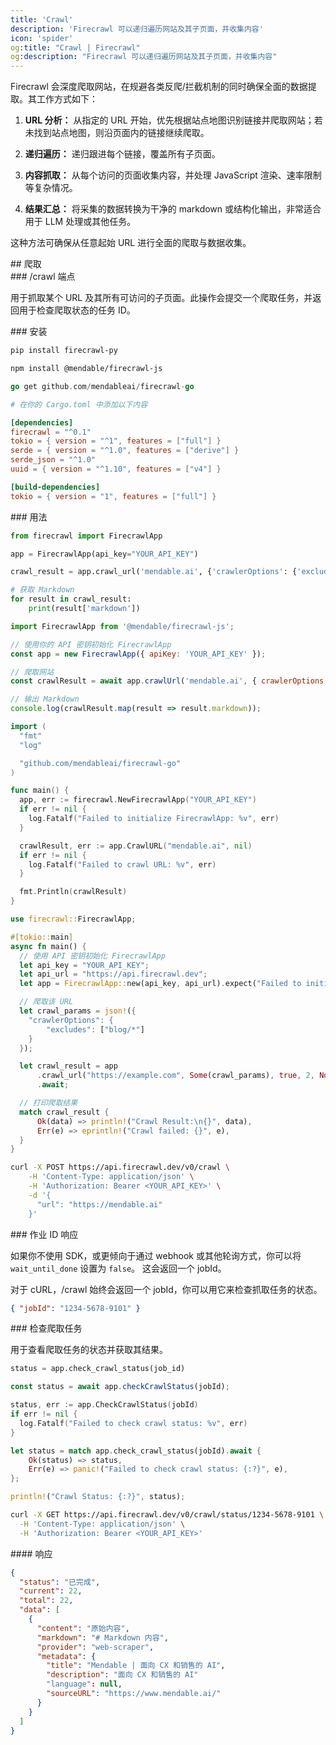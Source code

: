 ```yaml
---
title: 'Crawl'
description: 'Firecrawl 可以递归遍历网站及其子页面，并收集内容'
icon: 'spider'
og:title: "Crawl | Firecrawl"
og:description: "Firecrawl 可以递归遍历网站及其子页面，并收集内容"
---
```


Firecrawl 会深度爬取网站，在规避各类反爬/拦截机制的同时确保全面的数据提取。其工作方式如下：

1. **URL 分析：**
   从指定的 URL 开始，优先根据站点地图识别链接并爬取网站；若未找到站点地图，则沿页面内的链接继续爬取。

2. **递归遍历：**
   递归跟进每个链接，覆盖所有子页面。

3. **内容抓取：**
   从每个访问的页面收集内容，并处理 JavaScript 渲染、速率限制等复杂情况。

4. **结果汇总：**
   将采集的数据转换为干净的 markdown 或结构化输出，非常适合用于 LLM 处理或其他任务。

这种方法可确保从任意起始 URL 进行全面的爬取与数据收集。

<div id="crawling">
  ## 爬取
</div>

<div id="crawl-endpoint">
  ### /crawl 端点
</div>

用于抓取某个 URL 及其所有可访问的子页面。此操作会提交一个爬取任务，并返回用于检查爬取状态的任务 ID。

<div id="installation">
  ### 安装
</div>

<CodeGroup>

```bash Python
pip install firecrawl-py
```

```bash JavaScript
npm install @mendable/firecrawl-js
```

```go Go
go get github.com/mendableai/firecrawl-go
```

```toml Rust
# 在你的 Cargo.toml 中添加以下内容

[dependencies]
firecrawl = "^0.1"
tokio = { version = "^1", features = ["full"] }
serde = { version = "^1.0", features = ["derive"] }
serde_json = "^1.0"
uuid = { version = "^1.10", features = ["v4"] }

[build-dependencies]
tokio = { version = "1", features = ["full"] }
```

</CodeGroup>

<div id="usage">
  ### 用法
</div>

<CodeGroup>

```python Python
from firecrawl import FirecrawlApp

app = FirecrawlApp(api_key="YOUR_API_KEY")

crawl_result = app.crawl_url('mendable.ai', {'crawlerOptions': {'excludes': ['blog/*']}})

# 获取 Markdown
for result in crawl_result:
    print(result['markdown'])
```

```js JavaScript
import FirecrawlApp from '@mendable/firecrawl-js';

// 使用你的 API 密钥初始化 FirecrawlApp
const app = new FirecrawlApp({ apiKey: 'YOUR_API_KEY' });

// 爬取网站
const crawlResult = await app.crawlUrl('mendable.ai', { crawlerOptions: { excludes: ['blog/*'] } });

// 输出 Markdown
console.log(crawlResult.map(result => result.markdown));
```

```go Go
import (
  "fmt"
  "log"

  "github.com/mendableai/firecrawl-go"
)

func main() {
  app, err := firecrawl.NewFirecrawlApp("YOUR_API_KEY")
  if err != nil {
    log.Fatalf("Failed to initialize FirecrawlApp: %v", err)
  }

  crawlResult, err := app.CrawlURL("mendable.ai", nil)
  if err != nil {
    log.Fatalf("Failed to crawl URL: %v", err)
  }

  fmt.Println(crawlResult)
}
```

```rust Rust
use firecrawl::FirecrawlApp;

#[tokio::main]
async fn main() {
  // 使用 API 密钥初始化 FirecrawlApp
  let api_key = "YOUR_API_KEY";
  let api_url = "https://api.firecrawl.dev";
  let app = FirecrawlApp::new(api_key, api_url).expect("Failed to initialize FirecrawlApp");

  // 爬取该 URL
  let crawl_params = json!({
    "crawlerOptions": {
        "excludes": ["blog/*"]
    }
  });

  let crawl_result = app
      .crawl_url("https://example.com", Some(crawl_params), true, 2, None)
      .await;

  // 打印爬取结果
  match crawl_result {
      Ok(data) => println!("Crawl Result:\n{}", data),
      Err(e) => eprintln!("Crawl failed: {}", e),
  }
}
```

```bash cURL
curl -X POST https://api.firecrawl.dev/v0/crawl \
    -H 'Content-Type: application/json' \
    -H 'Authorization: Bearer <YOUR_API_KEY>' \
    -d '{
      "url": "https://mendable.ai"
    }'
```

</CodeGroup>

<div id="job-id-response">
  ### 作业 ID 响应
</div>

如果你不使用 SDK，或更倾向于通过 webhook 或其他轮询方式，你可以将 `wait_until_done` 设置为 `false`。
这会返回一个 jobId。

对于 cURL，/crawl 始终会返回一个 jobId，你可以用它来检查抓取任务的状态。

```json
{ "jobId": "1234-5678-9101" }
```


<div id="check-crawl-job">
  ### 检查爬取任务
</div>

用于查看爬取任务的状态并获取其结果。

<CodeGroup>

```python Python
status = app.check_crawl_status(job_id)
```

```js JavaScript
const status = await app.checkCrawlStatus(jobId);
```

```go Go
status, err := app.CheckCrawlStatus(jobId)
if err != nil {
  log.Fatalf("Failed to check crawl status: %v", err)
}
```

```rust Rust
let status = match app.check_crawl_status(jobId).await {
    Ok(status) => status,
    Err(e) => panic!("Failed to check crawl status: {:?}", e),
};

println!("Crawl Status: {:?}", status);
```

```bash cURL
curl -X GET https://api.firecrawl.dev/v0/crawl/status/1234-5678-9101 \
  -H 'Content-Type: application/json' \
  -H 'Authorization: Bearer <YOUR_API_KEY>'
```

</CodeGroup>

<div id="response">
  #### 响应
</div>

```json
{
  "status": "已完成",
  "current": 22,
  "total": 22,
  "data": [
    {
      "content": "原始内容",
      "markdown": "# Markdown 内容",
      "provider": "web-scraper",
      "metadata": {
        "title": "Mendable | 面向 CX 和销售的 AI",
        "description": "面向 CX 和销售的 AI"
        "language": null,
        "sourceURL": "https://www.mendable.ai/"
      }
    }
  ]
}
```

